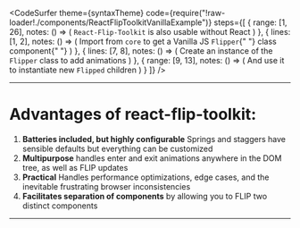 
<CodeSurfer
  theme={syntaxTheme}
  code={require("!raw-loader!./components/ReactFlipToolkitVanillaExample")}
  steps={[
    {
      range: [1, 26],
      notes: () => (
        <span>
          <code>React-Flip-Toolkit</code> is also usable without React
        </span>
      )
    },
    {
      lines: [1, 2],
      notes: () => (
        <span>
          Import from <code>core</code> to get a Vanilla JS <code>Flipper</code>{" "}
          class component{" "}
        </span>
      )
    },
    {
      lines: [7, 8],
      notes: () => (
        <span>
          Create an instance of the <code>Flipper</code> class to add animations
        </span>
      )
    },
    {
      range: [9, 13],
      notes: () => (
        <span>
          And use it to instantiate new <code>Flipped</code> children
        </span>
      )
    }
  ]}
/>

---

# Advantages of react-flip-toolkit:

<div className="big-list" />

1. **Batteries included, but highly configurable** Springs and staggers have sensible defaults but everything can be customized
2. **Multipurpose** handles enter and exit animations anywhere in the DOM tree, as well as FLIP updates
3. **Practical** Handles performance optimizations, edge cases, and the inevitable frustrating browser inconsistencies
4. **Facilitates separation of components** by allowing you to FLIP two distinct components

---
